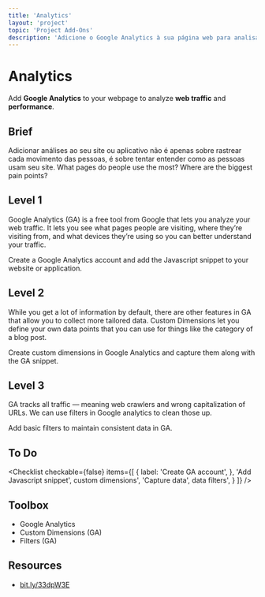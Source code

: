 ```yaml
---
title: 'Analytics'
layout: 'project'
topic: 'Project Add-Ons'
description: 'Adicione o Google Analytics à sua página web para analisar o tráfego e o desempenho da Web.'
---
```



<ProjectHeader>

# Analytics

Add <strong className="color-blue">Google Analytics</strong> to your webpage to analyze <strong className="color-purple">web traffic</strong> and <strong className="color-purple">performance</strong>.

</ProjectHeader>

<ProjectContent>

## Brief

Adicionar análises ao seu site ou aplicativo não é apenas sobre rastrear cada movimento das pessoas, é sobre tentar entender como as pessoas usam seu site. What pages do people use the most? Where are the biggest pain points?

## Level 1

Google Analytics (GA) is a free tool from Google that lets you  analyze your web traffic. It lets you see what pages people are visiting, where they’re visiting from, and what devices they’re using so you can better understand your traffic.

Create a Google Analytics account and add the Javascript snippet to your website or application.

<LoginRequired>

## Level 2

While you get a lot of information by default, there are other features in GA that allow you to collect more tailored data. Custom Dimensions let you define your own data points that you can use for things like the category of a blog post.

Create custom dimensions in Google Analytics and capture them along with the GA snippet.

## Level 3

GA tracks all traffic — meaning web crawlers and wrong capitalization of URLs. We can use filters in Google analytics to clean those up.

Add basic filters to maintain consistent data in GA.

</LoginRequired>

</ProjectContent>

<ProjectSidebar>

## To Do

<Checklist checkable={false} items={[
  {
 label: 'Create GA account',
 },
 'Add Javascript snippet',
 custom dimensions',
 'Capture data',
 data filters',
 }
]} />

## Toolbox
- Google Analytics
- Custom Dimensions (GA)
- Filters (GA)

## Resources
- [bit.ly/33dpW3E](https://bit.ly/33dpW3E)

</ProjectSidebar>